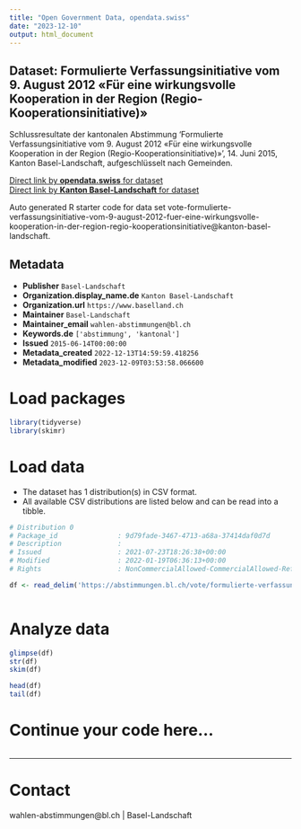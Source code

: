```yaml
---
title: "Open Government Data, opendata.swiss"
date: "2023-12-10"
output: html_document
---
```


## Dataset: Formulierte Verfassungsinitiative vom 9. August 2012 «Für eine wirkungsvolle Kooperation in der Region (Regio-Kooperationsinitiative)»

Schlussresultate der kantonalen Abstimmung 'Formulierte Verfassungsinitiative vom 9. August 2012 «Für eine wirkungsvolle Kooperation in der Region (Regio-Kooperationsinitiative)»', 14. Juni 2015, Kanton Basel-Landschaft, aufgeschlüsselt nach Gemeinden.

[Direct link by **opendata.swiss** for dataset](https://opendata.swiss/de/dataset/formulierte-verfassungsinitiative-vom-9-august-2012-fur-eine-wirkungsvolle-kooperation-in-der-r)<br>
[Direct link by **Kanton Basel-Landschaft** for dataset](https://abstimmungen.bl.ch/vote/formulierte-verfassungsinitiative-vom-9-august-2012-fuer-eine-wirkungsvolle-kooperation-in-der-region-regio-kooperationsinitiative/data)

Auto generated R starter code for data set vote-formulierte-verfassungsinitiative-vom-9-august-2012-fuer-eine-wirkungsvolle-kooperation-in-der-region-regio-kooperationsinitiative@kanton-basel-landschaft.

## Metadata

- **Publisher** `Basel-Landschaft`
- **Organization.display_name.de** `Kanton Basel-Landschaft`
- **Organization.url** `https://www.baselland.ch`
- **Maintainer** `Basel-Landschaft`
- **Maintainer_email** `wahlen-abstimmungen@bl.ch`
- **Keywords.de** `['abstimmung', 'kantonal']`
- **Issued** `2015-06-14T00:00:00`
- **Metadata_created** `2022-12-13T14:59:59.418256`
- **Metadata_modified** `2023-12-09T03:53:58.066600`


# Load packages

```r

library(tidyverse)
library(skimr)

```

# Load data

-   The dataset has 1 distribution(s) in CSV format.
-   All available CSV distributions are listed below and can be read into a tibble.

```r

# Distribution 0
# Package_id               : 9d79fade-3467-4713-a68a-37414daf0d7d
# Description              : 
# Issued                   : 2021-07-23T18:26:38+00:00
# Modified                 : 2022-01-19T06:36:13+00:00
# Rights                   : NonCommercialAllowed-CommercialAllowed-ReferenceRequired

df <- read_delim('https://abstimmungen.bl.ch/vote/formulierte-verfassungsinitiative-vom-9-august-2012-fuer-eine-wirkungsvolle-kooperation-in-der-region-regio-kooperationsinitiative/data-csv')



```

# Analyze data

```r

glimpse(df)
str(df)
skim(df)

head(df)
tail(df)

```

# Continue your code here...

```r

```

------------------------------------------------------------------------

# Contact

wahlen-abstimmungen@bl.ch | Basel-Landschaft
